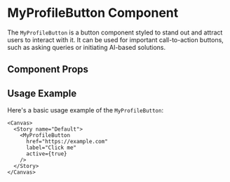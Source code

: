 

<Meta of={MyProfileButton} />

# MyProfileButton Component

The `MyProfileButton` is a button component styled to stand out and attract users to interact with it. It can be used for important call-to-action buttons, such as asking queries or initiating AI-based solutions.

## Component Props

<Canvas of={MyProfileButton.Default} />

<Controls />

## Usage Example

Here's a basic usage example of the `MyProfileButton`:

```tsx
<Canvas>
  <Story name="Default">
    <MyProfileButton
      href="https://example.com"
      label="Click me"
      active={true}
    />
  </Story>
</Canvas>
```
